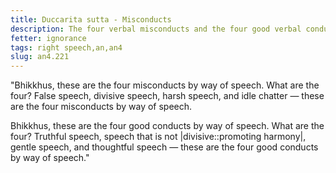 ```yaml
---
title: Duccarita sutta - Misconducts
description: The four verbal misconducts and the four good verbal conducts.
fetter: ignorance
tags: right speech,an,an4
slug: an4.221
---
```


"Bhikkhus, these are the four misconducts by way of speech. What are the four? False speech, divisive speech, harsh speech, and idle chatter — these are the four misconducts by way of speech.

Bhikkhus, these are the four good conducts by way of speech. What are the four? Truthful speech, speech that is not |divisive::promoting harmony|, gentle speech, and thoughtful speech — these are the four good conducts by way of speech."